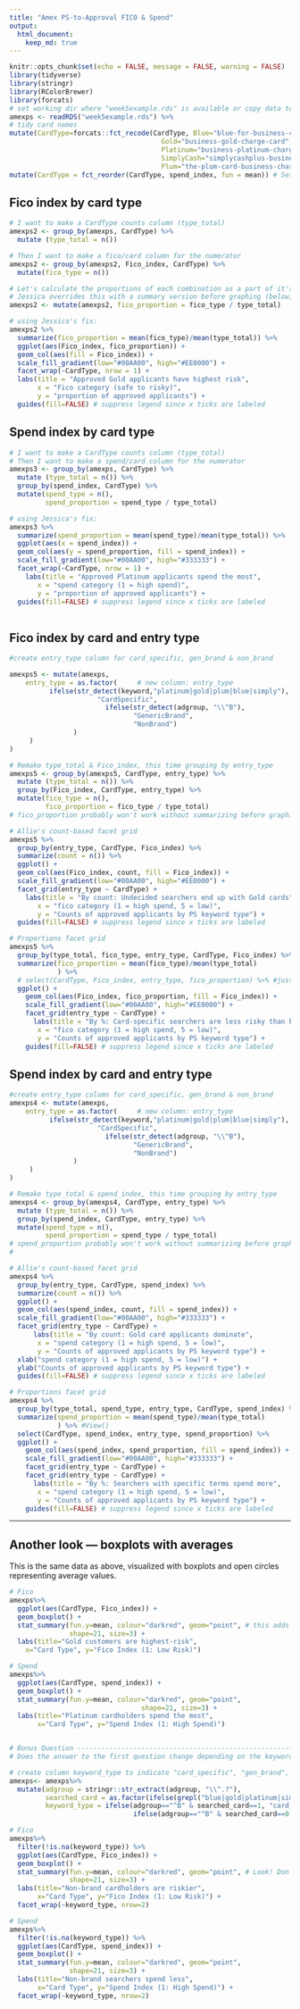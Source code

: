 ```yaml
---
title: "Amex PS-to-Approval FICO & Spend"
output:
  html_document: 
    keep_md: true
---
```


```r
knitr::opts_chunk$set(echo = FALSE, message = FALSE, warning = FALSE)
library(tidyverse)
library(stringr)
library(RColorBrewer)
library(forcats)
# set working dir where "week5example.rds" is available or copy data to amexps
amexps <- readRDS("week5example.rds") %>%
# tidy card names
mutate(CardType=forcats::fct_recode(CardType, Blue="blue-for-business-credit-card",
                                      Gold="business-gold-charge-card",
                                      Platinum="business-platinum-charge-card",
                                      SimplyCash="simplycashplus-business-credit-card",
                                      Plum="the-plum-card-business-charge-card")) %>%
mutate(CardType = fct_reorder(CardType, spend_index, fun = mean)) # Set levels by spend
```


## Fico index by card type
```r
# I want to make a CardType counts column (type_total)
amexps2 <- group_by(amexps, CardType) %>%
  mutate (type_total = n())

# Then I want to make a fico/card column for the numerator
amexps2 <- group_by(amexps2, Fico_index, CardType) %>%
  mutate(fico_type = n())

# Let's calculate the proportions of each combination as a part of it's CardType group
# Jessica overrides this with a summary version before graphing (below)
amexps2 <- mutate(amexps2, fico_proportion = fico_type / type_total)

# using Jessica's fix:
amexps2 %>% 
  summarize(fico_proportion = mean(fico_type)/mean(type_total)) %>% 
  ggplot(aes(Fico_index, fico_proportion)) +
  geom_col(aes(fill = Fico_index)) +
  scale_fill_gradient(low="#00AA00", high="#EE0000") +
  facet_wrap(~CardType, nrow = 1) +
  labs(title = "Approved Gold applicants have highest risk",
       x = "Fico category (safe to risky)",
       y = "proportion of approved applicants") +
  guides(fill=FALSE) # suppress legend since x ticks are labeled

```

## Spend index by card type
```r

# I want to make a CardType counts column (type_total)
# Then I want to make a spend/card column for the numerator
amexps3 <- group_by(amexps, CardType) %>%
  mutate (type_total = n()) %>%
  group_by(spend_index, CardType) %>%
  mutate(spend_type = n(),
         spend_proportion = spend_type / type_total)

# using Jessica's fix:
amexps3 %>% 
  summarize(spend_proportion = mean(spend_type)/mean(type_total)) %>%
  ggplot(aes(x = spend_index)) +
  geom_col(aes(y = spend_proportion, fill = spend_index)) +
  scale_fill_gradient(low="#00AA00", high="#333333") +
  facet_wrap(~CardType, nrow = 1) +
    labs(title = "Approved Platinum applicants spend the most",
       x = "spend category (1 = high spend)",
       y = "proportion of approved applicants") +
  guides(fill=FALSE) # suppress legend since x ticks are labeled
  
```

## Fico index by card and entry type
```r

#create entry_type column for card_specific, gen_brand & non_brand

amexps5 <- mutate(amexps,
    entry_type = as.factor(     # new column: entry_type
          ifelse(str_detect(keyword,"platinum|gold|plum|blue|simply"),
                      "CardSpecific",
                        ifelse(str_detect(adgroup, "\\^B"),
                               "GenericBrand",
                               "NonBrand")
                )
     )
) 

# Remake type_total & Fico_index, this time grouping by entry_type
amexps5 <- group_by(amexps5, CardType, entry_type) %>%
  mutate (type_total = n()) %>%
  group_by(Fico_index, CardType, entry_type) %>%
  mutate(fico_type = n(),
         fico_proportion = fico_type / type_total)
# fico_proportion probably won't work without summarizing before graphing

# Allie's count-based facet grid
amexps5 %>% 
  group_by(entry_type, CardType, Fico_index) %>%
  summarize(count = n()) %>% 
  ggplot() +
  geom_col(aes(Fico_index, count, fill = Fico_index)) +
  scale_fill_gradient(low="#00AA00", high="#EE0000") +
  facet_grid(entry_type ~ CardType) + 
    labs(title = "By count: Undecided searchers end up with Gold cards",
       x = "fico category (1 = high spend, 5 = low)",
       y = "Counts of approved applicants by PS keyword type") +
  guides(fill=FALSE) # suppress legend since x ticks are labeled
```

```r

# Proportions facet grid
amexps5 %>% 
  group_by(type_total, fico_type, entry_type, CardType, Fico_index) %>%
  summarize(fico_proportion = mean(fico_type)/mean(type_total)
            ) %>% 
  # select(CardType, Fico_index, entry_type, fico_proportion) %>% #just did this to look at data going into ggplot
  ggplot() +
    geom_col(aes(Fico_index, fico_proportion, fill = Fico_index)) +
    scale_fill_gradient(low="#00AA00", high="#EE0000") +
    facet_grid(entry_type ~ CardType) +
      labs(title = "By %: Card-specific searchers are less risky than brand-generic or non-brand",
       x = "fico category (1 = high spend, 5 = low)",
       y = "Counts of approved applicants by PS keyword type") +
    guides(fill=FALSE) # suppress legend since x ticks are labeled
```

## Spend index by card and entry type
```r
#create entry_type column for card_specific, gen_brand & non_brand
amexps4 <- mutate(amexps,
    entry_type = as.factor(     # new column: entry_type
          ifelse(str_detect(keyword,"platinum|gold|plum|blue|simply"),
                      "CardSpecific",
                        ifelse(str_detect(adgroup, "\\^B"),
                               "GenericBrand",
                               "NonBrand")
                )
     )
) 

# Remake type_total & spend_index, this time grouping by entry_type
amexps4 <- group_by(amexps4, CardType, entry_type) %>%
  mutate (type_total = n()) %>%
  group_by(spend_index, CardType, entry_type) %>%
  mutate(spend_type = n(),
         spend_proportion = spend_type / type_total)
# spend_proportion probably won't work without summarizing before graphing
# 

# Allie's count-based facet grid
amexps4 %>% 
  group_by(entry_type, CardType, spend_index) %>%
  summarize(count = n()) %>% 
  ggplot() +
  geom_col(aes(spend_index, count, fill = spend_index)) +
  scale_fill_gradient(low="#00AA00", high="#333333") +
  facet_grid(entry_type ~ CardType) +
      labs(title = "By count: Gold card applicants dominate",
       x = "spend category (1 = high spend, 5 = low)",
       y = "Counts of approved applicants by PS keyword type") +
  xlab("spend category (1 = high spend, 5 = low)") +
  ylab("Counts of approved applicants by PS keyword type") +
  guides(fill=FALSE) # suppress legend since x ticks are labeled
```


```r
# Proportions facet grid
amexps4 %>% 
  group_by(type_total, spend_type, entry_type, CardType, spend_index) %>%
  summarize(spend_proportion = mean(spend_type)/mean(type_total)
            ) %>% #View()
  select(CardType, spend_index, entry_type, spend_proportion) %>% 
  ggplot() +
    geom_col(aes(spend_index, spend_proportion, fill = spend_index)) +
    scale_fill_gradient(low="#00AA00", high="#333333") +
    facet_grid(entry_type ~ CardType) +
    facet_grid(entry_type ~ CardType) +
      labs(title = "By %: Searchers with specific terms spend more",
       x = "spend category (1 = high spend, 5 = low)",
       y = "Counts of approved applicants by PS keyword type") +
    guides(fill=FALSE) # suppress legend since x ticks are labeled
```


***

## Another look — boxplots with averages
This is the same data as above, visualized with boxplots and open circles representing average values.

```r
# Fico
amexps%>%
  ggplot(aes(CardType, Fico_index)) +
  geom_boxplot() +
  stat_summary(fun.y=mean, colour="darkred", geom="point", # this adds a point for the means
               shape=21, size=3) +
  labs(title="Gold customers are highest-risk",
    x="Card Type", y="Fico Index (1: Low Risk)")
```

```r
# Spend
amexps%>%
  ggplot(aes(CardType, spend_index)) +
  geom_boxplot() +
  stat_summary(fun.y=mean, colour="darkred", geom="point", 
                                 shape=21, size=3) +
  labs(title="Platinum cardholders spend the most",
       x="Card Type", y="Spend Index (1: High Spend)")


# Bonus Question ----------------------------------------------------------
# Does the answer to the first question change depending on the keyword type the user came in on?

# create column keyword_type to indicate "card_specific", "gen_brand", or "non_brand"
amexps<- amexps%>%
  mutate(adgroup = stringr::str_extract(adgroup, "\\^.?"),
         searched_card = as.factor(ifelse(grepl("blue|gold|platinum|simply|cash|plum", keyword), 1, 0)),
         keyword_type = ifelse(adgroup=="^B" & searched_card==1, "card_specific", 
                               ifelse(adgroup=="^B" & searched_card==0, "gen_brand", "non_brand")))
```

```r
# Fico
amexps%>%
  filter(!is.na(keyword_type)) %>%
  ggplot(aes(CardType, Fico_index)) +
  geom_boxplot() +
  stat_summary(fun.y=mean, colour="darkred", geom="point", # Look! Don't have to do anything special for facets.
               shape=21, size=3) +
  labs(title="Non-brand cardholders are riskier",
       x="Card Type", y="Fico Index (1: Low Risk)") +
  facet_wrap(~keyword_type, nrow=2)
```

```r
# Spend
amexps%>%
  filter(!is.na(keyword_type)) %>%
  ggplot(aes(CardType, spend_index)) +
  geom_boxplot() +
  stat_summary(fun.y=mean, colour="darkred", geom="point", 
               shape=21, size=3) +
  labs(title="Non-brand searchers spend less",
       x="Card Type", y="Spend Index (1: High Spend)") +
  facet_wrap(~keyword_type, nrow=2)
```

